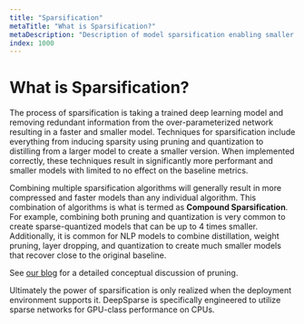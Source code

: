 ```yaml
---
title: "Sparsification"
metaTitle: "What is Sparsification?"
metaDescription: "Description of model sparsification enabling smaller and more performant neural networks in deep learning"
index: 1000
---
```


# What is Sparsification?

The process of sparsification is taking a trained deep learning model and removing redundant information from the over-parameterized network resulting in a faster and smaller model.
Techniques for sparsification include everything from inducing sparsity using pruning and quantization to distilling from a larger model to create a smaller version.
When implemented correctly, these techniques result in significantly more performant and smaller models with limited to no effect on the baseline metrics.

Combining multiple sparsification algorithms will generally result in more compressed and faster models than any individual algorithm.
This combination of algorithms is what is termed as **Compound Sparsification**.
For example, combining both pruning and quantization is very common to create sparse-quantized models that can be up to 4 times smaller.
Additionally, it is common for NLP models to combine distillation, weight pruning, layer dropping, and quantization to create much smaller models that recover close to the original baseline.

See [our blog](https://neuralmagic.com/blog/pruning-overview/) for a detailed conceptual discussion of pruning.

Ultimately the power of sparsification is only realized when the deployment environment supports it.
DeepSparse is specifically engineered to utilize sparse networks for GPU-class performance on CPUs.
